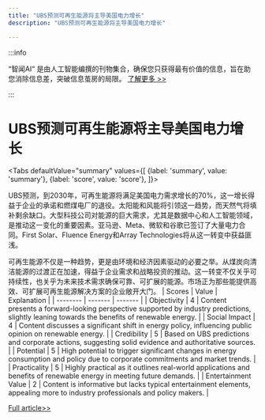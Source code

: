 ```yaml
---
title: "UBS预测可再生能源将主导美国电力增长"
description: "UBS预测可再生能源将主导美国电力增长"

---
```



:::info

“智闻AI“ 是由人工智能编撰的刊物集合，确保您只获得最有价值的信息，旨在助您消除信息差，突破信息茧房的局限。  [了解更多 >>](/)

:::

# UBS预测可再生能源将主导美国电力增长


<Tabs
	defaultValue="summary"
	values={[
	{label: 'summary', value: 'summary'},
	{label: 'score', value: 'score'},
]}>
<TabItem value="summary">


UBS预测，到2030年，可再生能源将满足美国电力需求增长的70%，这一增长得益于企业的承诺和燃煤电厂的退役。太阳能和风能将引领这一趋势，而天然气将填补剩余缺口。大型科技公司对能源的巨大需求，尤其是数据中心和人工智能领域，是推动这一变化的重要因素。亚马逊、Meta、微软和谷歌已签订了大量电力合同。First Solar、Fluence Energy和Array Technologies将从这一转变中获益匪浅。

可再生能源不仅是一种趋势，更是由环境和经济因素驱动的必要之举。从煤炭向清洁能源的过渡正在加速，得益于企业需求和战略投资的推动。这一转变不仅关乎可持续性，也关乎为未来技术需求确保可靠、可扩展的能源。市场正为那些能提供高效、可扩展可再生能源解决方案的企业敞开大门。
</TabItem>
<TabItem value="score">
	| Scores     | Value   | Explanation |
	| -------- | ------- | ------- |
	| Objectivity  | 4    | Content presents a forward-looking perspective supported by industry predictions, slightly leaning towards the benefits of renewable energy.    |
	| Social Impact | 4     | Content discusses a significant shift in energy policy, influencing public opinion on renewable energy.    |
	| Credibility    | 5    | Based on UBS predictions and corporate actions, suggesting solid evidence and authoritative sources.    |
	| Potential    | 5    | High potential to trigger significant changes in energy consumption and policy due to corporate commitments and market trends.    |
	| Practicality    | 5    | Highly practical as it outlines real-world applications and benefits of renewable energy in meeting future demands.    |
	| Entertainment Value    | 2    | Content is informative but lacks typical entertainment elements, appealing more to industry professionals and policy makers.    |
</TabItem>
</Tabs>

[Full article>>](https://www.cnbc.com/2024/06/24/renewable-energy-can-meet-70percent-of-electricity-demand-growth-ubs-says.html)
